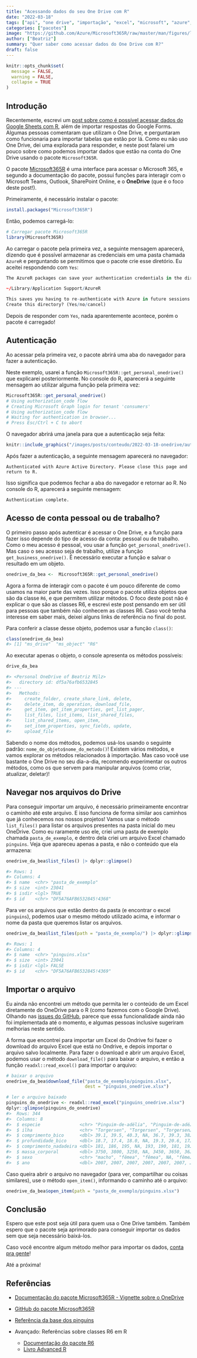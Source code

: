 ```yaml
---
title: "Acessando dados do seu One Drive com R"
date: "2022-03-18"
tags: ["api", "one drive", "importação", "excel", "microsoft", "azure", "Microsoft365R"]
categories: ["pacotes"]
image: "https://github.com/Azure/Microsoft365R/raw/master/man/figures/logo.png"
author: ["Beatriz"]
summary: "Quer saber como acessar dados do One Drive com R?"
draft: false
---
```


```r
knitr::opts_chunk$set(
  message = FALSE, 
  warning = FALSE, 
  collapse = TRUE
)
```

## Introdução

Recentemente, escrevi um [post sobre como é possível acessar dados do Google Sheets com R](https://blog.curso-r.com/posts/2022-03-08-googlesheets4/), além de importar respostas do Google Forms. Algumas pessoas comentaram que utilizam o One Drive, e perguntaram como funcionaria para importar tabelas que estão por lá. Como eu não uso One Drive, dei uma explorada para responder, e neste post falarei um pouco sobre como podemos importar dados que estão na conta do One Drive usando o pacote `Microsoft365R`.

O pacote [Microsoft365R](https://github.com/Azure/Microsoft365R) é uma interface para acessar o Microsoft 365, e segundo a documentação do pacote, possui funções para interagir com o Microsoft Teams, Outlook, SharePoint Online, e o **OneDrive** (que é o foco deste post!).

Primeiramente, é necessário instalar o pacote: 

```r
install.packages("Microsoft365R")
```

Então, podemos carregá-lo:

```r
# Carregar pacote Microsoft365R
library(Microsoft365R)
```


Ao carregar o pacote pela primeira vez, a seguinte mensagem aparecerá, dizendo que é possível armazenar as credenciais em uma pasta chamada `AzureR` e perguntando se permitimos que o pacote crie esse diretório. Eu aceitei respondendo com `Yes`:

```r
The AzureR packages can save your authentication credentials in the directory:

~/Library/Application Support/AzureR

This saves you having to re-authenticate with Azure in future sessions.
Create this directory? (Yes/no/cancel) 
```

Depois de responder com `Yes`, nada aparentemente acontece, porém o pacote é carregado!

## Autenticação

Ao acessar pela primeira vez, o pacote abrirá uma aba do navegador para fazer a autenticação.

Neste exemplo, usarei a função `Microsoft365R::get_personal_onedrive()` que explicarei posteriormente. No console do R, aparecerá a seguinte mensagem ao utilizar alguma função pela primeira vez:

```r
Microsoft365R::get_personal_onedrive()
# Using authorization_code flow
# Creating Microsoft Graph login for tenant 'consumers'
# Using authorization_code flow
# Waiting for authentication in browser...
# Press Esc/Ctrl + C to abort
```

O navegador abrirá uma janela para que a autenticação seja feita:

```r
knitr::include_graphics("/images/posts/conteudo/2022-03-18-onedrive/auth-onedrive.webp")
```


Após fazer a autenticação, a seguinte mensagem aparecerá no navegador: 

```
Authenticated with Azure Active Directory. Please close this page and return to R.
```

Isso significa que podemos fechar a aba do navegador e retornar ao R. No console do R, aparecerá a seguinte mensagem:

```r
Authentication complete.
```

## Acesso de conta pessoal ou de trabalho?

O primeiro passo após autenticar é acessar o One Drive, e a função para fazer isso depende do tipo de acesso da conta: pessoal ou de trabalho. Como o meu acesso é pessoal, vou usar a função `get_personal_onedrive()`. Mas caso o seu acesso seja de trabalho, utilize a função `get_business_onedrive()`. É necessário executar a função e salvar o resultado em um objeto.

```r
onedrive_da_bea <-  Microsoft365R::get_personal_onedrive()
```
Agora a forma de interagir com o pacote  é um pouco diferente de como usamos na maior parte das vezes. Isso porque o pacote utiliza objetos que são da classe `R6`, e que permitem utilizar métodos. O foco deste post não é explicar o que são as classes  R6, e escrevi este post pensando em ser útil para pessoas que também não conhecem as classes R6. Caso você tenha interesse em saber mais, deixei alguns links de referência no final do post.

Para conferir a classe desse objeto, podemos usar a função `class()`:

```r
class(onedrive_da_bea)
#> [1] "ms_drive"  "ms_object" "R6"  
```
Ao executar apenas o objeto, o console apresenta os métodos possíveis:
```r
drive_da_bea

#> <Personal OneDrive of Beatriz Milz>
#>   directory id: df5a76afb6532845 
#> ---
#>   Methods:
#>     create_folder, create_share_link, delete,
#>     delete_item, do_operation, download_file,
#>     get_item, get_item_properties, get_list_pager,
#>     list_files, list_items, list_shared_files,
#>     list_shared_items, open_item,
#>     set_item_properties, sync_fields, update,
#>     upload_file
```

Sabendo o nome dos métodos, podemos usá-los usando o seguinte padrão: `nome_do_objeto$nome_do_metodo()`! Existem vários métodos, e vamos explorar os métodos relacionados à importação. Mas caso você use bastante o One Drive no seu dia-a-dia, recomendo experimentar os outros métodos, como os que servem para manipular arquivos (como criar, atualizar, deletar)!

## Navegar nos arquivos do Drive

Para conseguir importar um arquivo, é necessário primeiramente encontrar o caminho até este arquivo. E isso funciona de forma similar aos caminhos que já conhecemos nos nossos projetos!
Vamos usar o método `list_files()` para listar os arquivos presentes na pasta inicial do meu OneDrive. Como eu raramente uso ele, criei uma pasta de exemplo chamada `pasta_de_exemplo`, e dentro dela criei um arquivo Excel chamado `pinguins`. Veja que apareceu apenas a pasta, e não o conteúdo que ela armazena:

```r
onedrive_da_bea$list_files() |> dplyr::glimpse()

#> Rows: 1
#> Columns: 4
#> $ name  <chr> "pasta_de_exemplo"
#> $ size  <int> 23041
#> $ isdir <lgl> TRUE
#> $ id    <chr> "DF5A76AFB6532845!4368"
```


Para ver os arquivos que estão dentro da pasta (e encontrar o excel `pinguins`), podemos usar o mesmo método utilizado acima, e informar o nome da pasta que queremos listar os arquivos.

```r
onedrive_da_bea$list_files(path = "pasta_de_exemplo/") |> dplyr::glimpse()

#> Rows: 1
#> Columns: 4
#> $ name  <chr> "pinguins.xlsx"
#> $ size  <int> 23041
#> $ isdir <lgl> FALSE
#> $ id    <chr> "DF5A76AFB6532845!4369"
```

## Importar o arquivo

Eu ainda não encontrei um método que permita ler o conteúdo de um Excel diretamente do OneDrive para o R (como fazemos com o Google Drive). Olhando nas [issues do GitHub](https://github.com/Azure/Microsoft365R), parece que essa funcionalidade ainda não foi implementada até o momento, e algumas pessoas inclusive sugeriram melhorias neste sentido.

A forma que encontrei para importar um Excel do Ondrive foi fazer o download do arquivo Excel que está no Ondrive, e depois importar o arquivo salvo localmente. Para fazer o download e abrir um arquivo Excel, podemos usar o método `download_file()` para baixar o arquivo, e então a função `readxl::read_excel()` para importar o arquivo:


```r
# baixar o arquivo
onedrive_da_bea$download_file("pasta_de_exemplo/pinguins.xlsx", 
                              dest = "pinguins_onedrive.xlsx")

# ler o arquivo baixado
pinguins_do_onedrive <- readxl::read_excel("pinguins_onedrive.xlsx")
dplyr::glimpse(pinguins_do_onedrive)
#>  Rows: 344
#>  Columns: 8
#>  $ especie               <chr> "Pinguim-de-adélia", "Pinguim-de-adé…
#>  $ ilha                  <chr> "Torgersen", "Torgersen", "Torgersen…
#>  $ comprimento_bico      <dbl> 39.1, 39.5, 40.3, NA, 36.7, 39.3, 38…
#>  $ profundidade_bico     <dbl> 18.7, 17.4, 18.0, NA, 19.3, 20.6, 17…
#>  $ comprimento_nadadeira <dbl> 181, 186, 195, NA, 193, 190, 181, 19…
#>  $ massa_corporal        <dbl> 3750, 3800, 3250, NA, 3450, 3650, 36…
#>  $ sexo                  <chr> "macho", "fêmea", "fêmea", NA, "fême…
#>  $ ano                   <dbl> 2007, 2007, 2007, 2007, 2007, 2007, …
```


Caso queira abrir o arquivo no navegador (para ver, compartilhar ou coisas similares), use o método `open_item()`, informando o caminho até o arquivo:

```r
onedrive_da_bea$open_item(path = "pasta_de_exemplo/pinguins.xlsx") 
```

## Conclusão

Espero que este post seja útil para quem usa o One Drive também. Também espero que o pacote seja aprimorado para conseguir importar os dados sem que seja necessário baixá-los.

Caso você encontre algum método melhor para importar os dados, [conta pra gente](https://discourse.curso-r.com/)! 


Até a próxima!

## Referências


- [Documentação do pacote Microsoft365R - Vignette sobre o OneDrive](https://cran.r-project.org/web/packages/Microsoft365R/vignettes/od_sp.html)

- [GitHub do pacote Microsoft365R](https://github.com/Azure/Microsoft365R)

- [Referência da base dos pinguins](https://allisonhorst.github.io/palmerpenguins/)

- Avançado: Referências sobre classes R6 em R
  - [Documentação do pacote R6](https://r6.r-lib.org/articles/Introduction.html)
  - [Livro Advanced R](https://adv-r.hadley.nz/r6.html)
  
